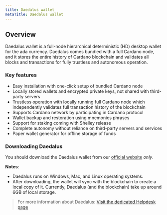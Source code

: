 ```yaml
---
title: Daedalus wallet
metaTitle: Daedalus wallet
---
```


## Overview

Daedalus wallet is a full-node hierarchical deterministic (HD) desktop wallet for the ada currency. Daedalus comes bundled with a full Cardano node, and it stores the entire history of Cardano blockchain and validates all blocks and transactions for fully trustless and autonomous operation. 

### Key features

- Easy installation with one-click setup of bundled Cardano node
- Locally stored wallets and encrypted private keys, not shared with third-party servers
- Trustless operation with locally running full Cardano node which independently validates full transaction history of the blockchain
- Supports Cardano network by participating in Cardano protocol
- Wallet backup and restoration using mnemonics phrases
- Support for staking coming with Shelley release 
- Complete autonomy without reliance on third-party servers and services
- Paper wallet generator for offline storage of funds

### Downloading Daedalus

You should download the Daedalus wallet from our [official website](https://daedaluswallet.io/#download) *only*.

**Notes**:

- Daedalus runs on Windows, Mac, and Linux operating systems. 
- After downloading, the wallet will sync with the blockchain to create a local copy of it. Currently, Daedalus (and the blockchain) take up around 6GB of local storage. 

> For more information about Daedalus: [Visit the dedicated Helpdesk page <OpenInNew className='content-link' />](https://iohk.zendesk.com/hc/en-us/categories/360000877653-Daedalus-Mainnet)

